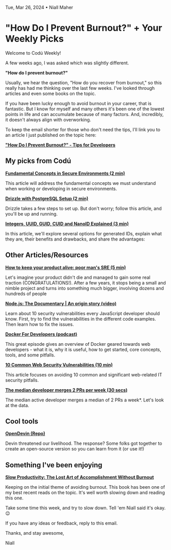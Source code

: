 Tue, Mar 26, 2024 • Niall Maher

# "How Do I Prevent Burnout?" + Your Weekly Picks

Welcome to Codú Weekly!

A few weeks ago, I was asked which was slightly different.

**"How do I prevent burnout?"**

Usually, we hear the question, "How do you recover from burnout," so this really has had me thinking over the last few weeks. I've looked through articles and even some books on the topic.

If you have been lucky enough to avoid burnout in your career, that is fantastic. But I know for myself and many others it's been one of the lowest points in life and can accumulate because of many factors. And, incredibly, it doesn't always align with overworking.

To keep the email shorter for those who don't need the tips, I'll link you to an article I just published on the topic here:

[**"How Do I Prevent Burnout?" - Tips for Developers**](https://www.codu.co/articles/how-do-i-prevent-burnout-tips-for-developers-9jqfbwjv)

## My picks from Codú

[**Fundamental Concepts in Secure Environments (2 min)**](https://www.codu.co/articles/fundamental-concepts-in-secure-environments-qvnkt9h5)

This article will address the fundamental concepts we must understand when working or developing in secure environments.

[**Drizzle with PostgreSQL Setup (2 min)**](https://www.codu.co/articles/drizzle-with-postgresql-setup-tyh0vi2u)

Drizzle takes a few steps to set up. But don't worry; follow this article, and you'll be up and running.

[**Integers, UUID, GUID, CUID and NanoID Explained (3 min)**](https://www.codu.co/articles/integers-uuid-guid-cuid-and-nanoid-explained-z_1mombc)

In this article, we'll explore several options for generated IDs, explain what they are, their benefits and drawbacks, and share the advantages:

## Other Articles/Resources

[**How to keep your product alive: poor man's SRE (5 min)**](https://pixeljets.com/blog/poor-mans-sre)

Let's imagine your product didn't die and managed to gain some real traction (CONGRATULATIONS!). After a few years, it stops being a small and nimble project and turns into something much bigger, involving dozens and hundreds of people

[**Node.js: The Documentary | An origin story (video)**](https://www.youtube.com/watch?v=LB8KwiiUGy0)

Learn about 10 security vulnerabilities every JavaScript developer should know. First, try to find the vulnerabilities in the different code examples. Then learn how to fix the issues.

[**Docker For Developers (podcast)**](https://syntax.fm/show/744/docker-for-developers)

This great episode gives an overview of Docker geared towards web developers - what it is, why it is useful, how to get started, core concepts, tools, and some pitfalls.

[**10 Common Web Security Vulnerabilities (10 min)**](https://www.toptal.com/cybersecurity/10-most-common-web-security-vulnerabilities)

This article focuses on avoiding 10 common and significant web-related IT security pitfalls.

[**The median developer merges 2 PRs per week (30 secs)**](https://graphite.dev/research/commit-frequency)

The median active developer merges a median of 2 PRs a week\*. Let's look at the data.

## Cool tools

[**OpenDevin (Repo)**](https://github.com/OpenDevin/OpenDevin)

Devin threatened our livelihood. The response? Some folks got together to create an open-source version so you can learn from it (or use it!)

## Something I've been enjoying

[**Slow Productivity: The Lost Art of Accomplishment Without Burnout**](https://amzn.to/3vqpJue)

Keeping on the initial theme of avoiding burnout. This book has been one of my best recent reads on the topic. It's well worth slowing down and reading this one.

Take some time this week, and try to slow down. Tell 'em Niall said it's okay. 😉

If you have any ideas or feedback, reply to this email.

Thanks, and stay awesome,

Niall

